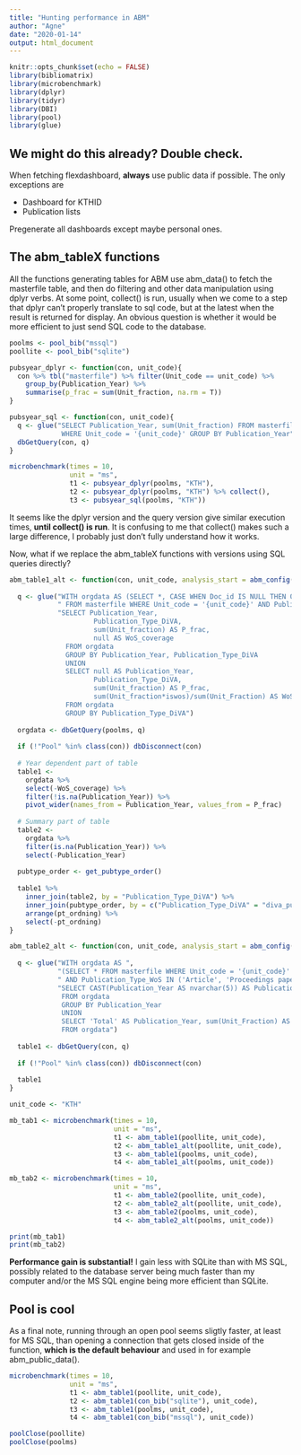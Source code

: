 ```yaml
---
title: "Hunting performance in ABM"
author: "Agne"
date: "2020-01-14"
output: html_document
---
```


```r
knitr::opts_chunk$set(echo = FALSE)
library(bibliomatrix)
library(microbenchmark)
library(dplyr)
library(tidyr)
library(DBI)
library(pool)
library(glue)
```

## We might do this already? Double check.

When fetching flexdashboard, **always** use public data if possible. The only exceptions are

- Dashboard for KTHID
- Publication lists

Pregenerate all dashboards except maybe personal ones.

## The abm_tableX functions

All the functions generating tables for ABM use abm_data() to fetch the masterfile table, and then do filtering and other data manipulation using dplyr verbs. At some point, collect() is run, usually when we come to a step that dplyr can't properly translate to sql code, but at the latest when the result is returned for display. An obvious question is whether it would be more efficient to just send SQL code to the database.

```r
poolms <- pool_bib("mssql")
poollite <- pool_bib("sqlite")

pubsyear_dplyr <- function(con, unit_code){
  con %>% tbl("masterfile") %>% filter(Unit_code == unit_code) %>%
    group_by(Publication_Year) %>%
    summarise(p_frac = sum(Unit_fraction, na.rm = T))
}

pubsyear_sql <- function(con, unit_code){
  q <- glue("SELECT Publication_Year, sum(Unit_fraction) FROM masterfile
             WHERE Unit_code = '{unit_code}' GROUP BY Publication_Year")
  dbGetQuery(con, q)
}

microbenchmark(times = 10,
               unit = "ms",
               t1 <- pubsyear_dplyr(poolms, "KTH"),
               t2 <- pubsyear_dplyr(poolms, "KTH") %>% collect(),
               t3 <- pubsyear_sql(poolms, "KTH"))

```

It seems like the dplyr version and the query version give similar execution times, **until collect() is run**. It is confusing to me that collect() makes such a large difference, I probably just don't fully understand how it works.

Now, what if we replace the abm_tableX functions with versions using SQL queries directly?

```r
abm_table1_alt <- function(con, unit_code, analysis_start = abm_config()$start_year, analysis_stop = abm_config()$stop_year){
  
  q <- glue("WITH orgdata AS (SELECT *, CASE WHEN Doc_id IS NULL THEN 0 ELSE 1 END AS iswos",
            " FROM masterfile WHERE Unit_code = '{unit_code}' AND Publication_Year BETWEEN {analysis_start} AND {analysis_stop})",
            "SELECT Publication_Year,
                     Publication_Type_DiVA,
                     sum(Unit_fraction) AS P_frac,
                     null AS WoS_coverage
              FROM orgdata
              GROUP BY Publication_Year, Publication_Type_DiVA
              UNION
              SELECT null AS Publication_Year,
                     Publication_Type_DiVA,
                     sum(Unit_fraction) AS P_frac,
                     sum(Unit_fraction*iswos)/sum(Unit_Fraction) AS WoS_coverage
              FROM orgdata
              GROUP BY Publication_Type_DiVA")
  
  orgdata <- dbGetQuery(poolms, q)
  
  if (!"Pool" %in% class(con)) dbDisconnect(con)
  
  # Year dependent part of table
  table1 <-
    orgdata %>%
    select(-WoS_coverage) %>% 
    filter(!is.na(Publication_Year)) %>%
    pivot_wider(names_from = Publication_Year, values_from = P_frac)
  
  # Summary part of table
  table2 <-
    orgdata %>%
    filter(is.na(Publication_Year)) %>%
    select(-Publication_Year)
  
  pubtype_order <- get_pubtype_order()
  
  table1 %>%
    inner_join(table2, by = "Publication_Type_DiVA") %>%
    inner_join(pubtype_order, by = c("Publication_Type_DiVA" = "diva_publication_type")) %>%
    arrange(pt_ordning) %>%
    select(-pt_ordning)
}

abm_table2_alt <- function(con, unit_code, analysis_start = abm_config()$start_year, analysis_stop = abm_config()$stop_year){
  
  q <- glue("WITH orgdata AS ",
            "(SELECT * FROM masterfile WHERE Unit_code = '{unit_code}' AND Publication_Year BETWEEN {analysis_start} AND {analysis_stop} - 2",
            " AND Publication_Type_WoS IN ('Article', 'Proceedings paper', 'Review', 'Letter', 'Editorial'))\n",
            "SELECT CAST(Publication_Year AS nvarchar(5)) AS Publication_Year, sum(Unit_Fraction) AS P_frac, sum(Unit_Fraction * Citations_3yr) AS C3_frac
             FROM orgdata
             GROUP BY Publication_Year
             UNION
             SELECT 'Total' AS Publication_Year, sum(Unit_Fraction) AS P_frac, sum(Unit_Fraction * Citations_3yr) AS C3_frac
             FROM orgdata")
  
  table1 <- dbGetQuery(con, q)
  
  if (!"Pool" %in% class(con)) dbDisconnect(con)
  
  table1
}

unit_code <- "KTH"

mb_tab1 <- microbenchmark(times = 10,
                          unit = "ms",
                          t1 <- abm_table1(poollite, unit_code),
                          t2 <- abm_table1_alt(poollite, unit_code),
                          t3 <- abm_table1(poolms, unit_code),
                          t4 <- abm_table1_alt(poolms, unit_code))

mb_tab2 <- microbenchmark(times = 10,
                          unit = "ms",
                          t1 <- abm_table2(poollite, unit_code),
                          t2 <- abm_table2_alt(poollite, unit_code),
                          t3 <- abm_table2(poolms, unit_code),
                          t4 <- abm_table2_alt(poolms, unit_code))

print(mb_tab1)
print(mb_tab2)
```

**Performance gain is substantial!** I gain less with SQLite than with MS SQL, possibly related to the database server being much faster than my computer and/or the MS SQL engine being more efficient than SQLite.

## Pool is cool
As a final note, running through an open pool seems sligtly faster, at least for MS SQL, than opening a connection that gets closed inside of the function, **which is the default behaviour** and used in for example abm_public_data().
```r
microbenchmark(times = 10,
               unit = "ms",
               t1 <- abm_table1(poollite, unit_code),
               t2 <- abm_table1(con_bib("sqlite"), unit_code),
               t3 <- abm_table1(poolms, unit_code),
               t4 <- abm_table1(con_bib("mssql"), unit_code))

```


```r
poolClose(poollite)
poolClose(poolms)
```
